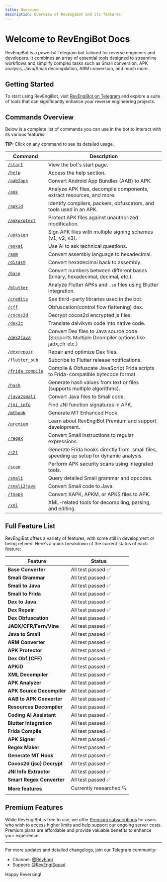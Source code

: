 ```yaml
---
title: Overview
description: Overview of RevEngiBot and its features.
---
```


# Welcome to RevEngiBot Docs

RevEngiBot is a powerful Telegram bot tailored for reverse engineers and developers. It combines an array of essential tools designed to streamline workflows and simplify complex tasks such as Smali conversion, APK analysis, Java/Smali decompilation, ARM conversion, and much more.

## Getting Started

To start using RevEngiBot, visit [RevEngiBot on Telegram](https://t.me/RevEngiBot) and explore a suite of tools that can significantly enhance your reverse engineering projects.

## Commands Overview

Below is a complete list of commands you can use in the bot to interact with its various features:

<Callout type="info">**TIP:** Click on any command to see its detailed usage.</Callout>

| Command                                            | Description                                                                                     |
| -------------------------------------------------- | ----------------------------------------------------------------------------------------------- |
| [`/start`](./docs/commands/#start)                 | View the bot's start page.                                                                      |
| [`/help`](./docs/commands/#help)                   | Access the help section.                                                                        |
| [`/aab2apk`](./docs/commands/#aab-to-apk)          | Convert Android App Bundles (AAB) to APK.                                                       |
| [`/apk`](./docs/commands/#apk)                     | Analyze APK files, decompile components, extract resources, and more.                           |
| [`/apkid` ](./docs/commands/#apkid)                | Identify compilers, packers, obfuscators, and tools used in an APK.                             |
| [`/apkprotect`](./docs/commands/#apkprotect)       | Protect APK files against unauthorized modification.                                            |
| [`/apksign`](./docs/commands/#apksign)             | Sign APK files with multiple signing schemes (v1, v2, v3).                                      |
| [`/askai`](./docs/commands/#askai)                 | Use AI to ask technical questions.                                                              |
| [`/asm`](./docs/commands/#asm)                     | Convert assembly language to hexadecimal.                                                       |
| [`/disasm`](./docs/commands/#disasm)               | Convert hexadecimal back to assembly.                                                           |
| [`/base`](./docs/commands/#base)                   | Convert numbers between different bases (binary, hexadecimal, decimal, etc.).                   |
| [`/blutter`](./docs/commands/#blutter)             | Analyze Flutter APKs and `.so` files using Blutter integration.                                 |
| [`/credits`](./docs/commands/#credits)             | See third-party libraries used in the bot.                                                      |
| [`/cff`](./docs/commands/#cff)                     | Obfuscation(control flow flattening) dex.                                                       |
| [`/cocos2d`](./docs/commands/#cocos2d)             | Decrypt cocos2d encrypted js files.                                                             |
| [`/dex2c`](./docs/commands/#dex2c)                 | Translate dalvikvm code into native code.                                                       |
| [`/dex2java`](./docs/commands/#dex2java)           | Convert Dex files to Java source code. (Supports Multiple Deompiler options like jadx,cfr etc.) |
| [`/dexrepair`](./docs/commands/#dex-repair)        | Repair and optimize Dex files.                                                                  |
| `/flutter_sub`                                     | Subcribe to Flutter release notifications.                                                      |
| [`/frida_compile`](./docs/commands/#frida_compile) | Compile & Obfuscate JavaScript Frida scripts to Frida-compatible bytecode format.               |
| [`/hash`](./docs/commands/#hash)                   | Generate hash values from text or files (supports multiple algorithms).                         |
| [`/java2smali`](./docs/commands/#java2smali)       | Convert Java files to Smali code.                                                               |
| [`/jni_info`](./docs/commands/#jni_info)           | Find JNI function signatures in APK.                                                            |
| [`/mthook`](./docs/commands/#mthook)               | Generate MT Enhanced Hook.                                                                      |
| [`/premium`](#premium)                             | Learn about RevEngiBot Premium and support development.                                         |
| [`/regex`](./docs/commands/#regex)                 | Convert Smali instructions to regular expressions.                                              |
| [`/s2f`](./docs/commands/#s2f)                     | Generate Frida hooks directly from .smali files, speeding up setup for dynamic analysis.        |
| [`/scan`](./docs/commands/#scan)                   | Perform APK security scans using integrated tools.                                              |
| [`/smali`](./docs/commands/#smali)                 | Query detailed Smali grammar and opcodes.                                                       |
| [`/smali2java`](./docs/commands/#java2smali)       | Convert Smali code to Java.                                                                     |
| [`/toapk`](./docs/commands/#toapk)                 | Convert XAPK, APKM, or APKS files to APK.                                                       |
| [`/xml`](./docs/commands/#xml)                     | XML-related tools for decompiling, parsing, and editing.                                        |

## Full Feature List

RevEngiBot offers a variety of features, with some still in development or being refined. Here’s a quick breakdown of the current status of each feature:

| Feature                   | Status                 |
| ------------------------- | ---------------------- |
| **Base Converter**        | All test passed ✅      |
| **Smali Grammar**         | All test passed ✅      |
| **Smali to Java**         | All test passed ✅      |
| **Smali to Frida**        | All test passed ✅      |
| **Dex to Java**           | All test passed ✅      |
| **Dex Repair**            | All test passed ✅      |
| **Dex Obfuscation**       | All test passed ✅      |
| **JADX/CFR/Fern/Vine**    | All test passed ✅      |
| **Java to Smali**         | All test passed ✅      |
| **ARM Converter**         | All test passed ✅      |
| **APK Protector**         | All test passed ✅      |
| **Dex Obf.(CFF)**         | All test passed ✅      |
| **APKiD**                 | All test passed ✅      |
| **XML Decompiler**        | All test passed ✅      |
| **APK Analyzer**          | All test passed ✅      |
| **APK Source Decompiler** | All test passed ✅      |
| **AAB to APK Converter**  | All test passed ✅      |
| **Resources Decompiler**  | All test passed ✅      |
| **Coding AI Assistant**   | All test passed ✅      |
| **Blutter Integration**   | All test passed ✅      |
| **Frida Compile**         | All test passed ✅      |
| **APK Signer**            | All test passed ✅      |
| **Regex Maker**           | All test passed ✅      |
| **Generate MT Hook**      | All test passed ✅      |
| **Cocos2d (jsc) Decrypt** | All test passed ✅      |
| **JNI Info Extractor**    | All test passed ✅      |
| **Smart Regex Converter** | All test passed ✅      |
| **More features**         | Currently researched 🔍 |

## Premium Features <a id="premium"></a>

While RevEngiBot is free to use, we offer [Premium subscriptions](./docs/premium) for users who wish to access higher limits and help support our ongoing server costs. Premium plans are affordable and provide valuable benefits to enhance your experience.

<Cards>
  <Card title="Learn More About Premium" href="./docs/premium" />
</Cards>

---

For more updates and detailed changelogs, join our Telegram community:

- Channel: [@RevEngi](https://t.me/RevEngi)
- Support: [@RevEngiSquad](https://t.me/RevEngiSquad)

Happy Reversing!
